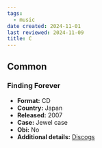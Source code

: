 ```yaml
---
tags:
  - music
date created: 2024-11-01
last reviewed: 2024-11-09
title: C
---
```


## Common

### Finding Forever

- **Format:** CD
- **Country:** Japan
- **Released:** 2007
- **Case:** Jewel case
- **Obi:** No
- **Additional details:** [Discogs](https://www.discogs.com/release/3301232-Common-Finding-Forever)
